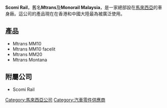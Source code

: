 {{unreferenced|time=2011-08-30T06:04:18+00:00}}
{{prose|time=2011-08-30T06:03:56+00:00}}
'''Scomi Rail'''，舊名'''Mtrans'''及'''Monorail Malaysia'''，是一家總部設在[[馬來西亞|馬來西亞]]的車身廠。這公司的產品現在在香港和中國大陸最為被廣泛使用。

==產品==
*Mtrans MM10
*Mtrans MM10 facelit
*Mtrans MM20
*Mtrans Montana

==附屬公司==
*Scomi Rail

[[Category:馬來西亞公司|Category:馬來西亞公司]]
[[Category:汽車零件供應商|Category:汽車零件供應商]]